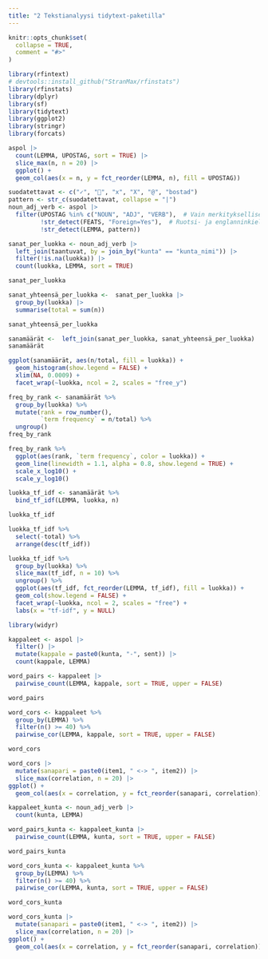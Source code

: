 ```yaml
---
title: "2 Tekstianalyysi tidytext-paketilla"
---
```


```r
knitr::opts_chunk$set(
  collapse = TRUE,
  comment = "#>"
)
```

```r
library(rfintext)
# devtools::install_github("StranMax/rfinstats")
library(rfinstats)
library(dplyr)
library(sf)
library(tidytext)
library(ggplot2)
library(stringr)
library(forcats)
```

```r
aspol |>
  count(LEMMA, UPOSTAG, sort = TRUE) |>
  slice_max(n, n = 20) |>
  ggplot() +
  geom_col(aes(x = n, y = fct_reorder(LEMMA, n), fill = UPOSTAG))
```
```r
suodatettavat <- c("✓", "", "x", "X", "@", "bostad")
pattern <- str_c(suodatettavat, collapse = "|")
noun_adj_verb <- aspol |>
  filter(UPOSTAG %in% c("NOUN", "ADJ", "VERB"),  # Vain merkitykselliset sanat
         !str_detect(FEATS, "Foreign=Yes"),  # Ruotsi- ja englanninkieliset mm.
         !str_detect(LEMMA, pattern))  
```


```r
sanat_per_luokka <- noun_adj_verb |>
  left_join(taantuvat, by = join_by("kunta" == "kunta_nimi")) |>
  filter(!is.na(luokka)) |>
  count(luokka, LEMMA, sort = TRUE)

sanat_per_luokka
```

```r
sanat_yhteensä_per_luokka <-  sanat_per_luokka |>
  group_by(luokka) |>
  summarise(total = sum(n))

sanat_yhteensä_per_luokka
```


```r
sanamäärät <-  left_join(sanat_per_luokka, sanat_yhteensä_per_luokka)
sanamäärät
```

```r
ggplot(sanamäärät, aes(n/total, fill = luokka)) +
  geom_histogram(show.legend = FALSE) +
  xlim(NA, 0.0009) +
  facet_wrap(~luokka, ncol = 2, scales = "free_y")
```

```r
freq_by_rank <- sanamäärät %>% 
  group_by(luokka) %>% 
  mutate(rank = row_number(), 
         `term frequency` = n/total) %>%
  ungroup()
freq_by_rank
```

```r
freq_by_rank %>% 
  ggplot(aes(rank, `term frequency`, color = luokka)) + 
  geom_line(linewidth = 1.1, alpha = 0.8, show.legend = TRUE) + 
  scale_x_log10() +
  scale_y_log10()
```

```r
luokka_tf_idf <- sanamäärät %>%
  bind_tf_idf(LEMMA, luokka, n)

luokka_tf_idf
```

```r
luokka_tf_idf %>%
  select(-total) %>%
  arrange(desc(tf_idf))
```

```r
luokka_tf_idf %>%
  group_by(luokka) %>%
  slice_max(tf_idf, n = 10) %>%
  ungroup() %>%
  ggplot(aes(tf_idf, fct_reorder(LEMMA, tf_idf), fill = luokka)) +
  geom_col(show.legend = FALSE) +
  facet_wrap(~luokka, ncol = 2, scales = "free") +
  labs(x = "tf-idf", y = NULL)
```

```r
library(widyr)
```

```r
kappaleet <- aspol |>
  filter() |>
  mutate(kappale = paste0(kunta, "-", sent)) |>
  count(kappale, LEMMA)
```

```r
word_pairs <- kappaleet |>
  pairwise_count(LEMMA, kappale, sort = TRUE, upper = FALSE)

word_pairs
```

```r
word_cors <- kappaleet %>%
  group_by(LEMMA) %>%
  filter(n() >= 40) %>%
  pairwise_cor(LEMMA, kappale, sort = TRUE, upper = FALSE)

word_cors
```

```r
word_cors |>
  mutate(sanapari = paste0(item1, " <-> ", item2)) |>
  slice_max(correlation, n = 20) |>
ggplot() +
  geom_col(aes(x = correlation, y = fct_reorder(sanapari, correlation)))
```

```r
kappaleet_kunta <- noun_adj_verb |>
  count(kunta, LEMMA)
```

```r
word_pairs_kunta <- kappaleet_kunta |>
  pairwise_count(LEMMA, kunta, sort = TRUE, upper = FALSE)

word_pairs_kunta
```

```r
word_cors_kunta <- kappaleet_kunta %>%
  group_by(LEMMA) %>%
  filter(n() >= 40) %>%
  pairwise_cor(LEMMA, kunta, sort = TRUE, upper = FALSE)

word_cors_kunta
```

```r
word_cors_kunta |>
  mutate(sanapari = paste0(item1, " <-> ", item2)) |>
  slice_max(correlation, n = 20) |>
ggplot() +
  geom_col(aes(x = correlation, y = fct_reorder(sanapari, correlation)))
```

